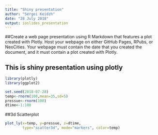 ---
title: "Shiny presentation"
author: "Sergei Keidzh"
date: "28 July 2018"
output: ioslides_presentation
---
##Create a web page presentation using R Markdown that features a plot created with Plotly. Host your webpage on either GitHub Pages, RPubs, or NeoCities. Your webpage must contain the date that you created the document, and it must contain a plot created with Plotly. 

## This is shiny presentation using plotly


```{r setup, include=FALSE}
library(plotly)
library(ggplot2)
```

```{r, eval=TRUE}
set.seed(2018-07-28)
temp<-rnorm(100,mean=35,sd=5)
pressue<-rnorm(100)
dtime<-1:100
``` 

##3d Scatterplot

```{r, echo=TRUE}
plot_ly(x=temp, y=pressue, z=dtime,
        type="scatter3d", mode="markers", color=temp)
```